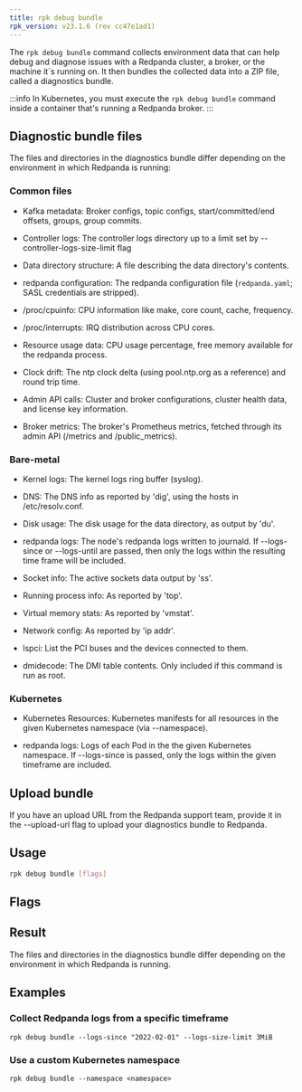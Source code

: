 ```yaml
---
title: rpk debug bundle
rpk_version: v23.1.6 (rev cc47e1ad1)
---
```


<head>
  <meta name="title" content="rpk debug bundle| Redpanda Docs" />
  <meta name="description" content="The rpk debug bundle command generates a diagnostics bundle for troubleshooting Redpanda deployments." />
  <link rel="canonical" href="https://docs.redpanda.com/docs/reference/rpk/rpk-debug/rpk-debug-bundle/" />
</head>



The `rpk debug bundle` command collects environment data that can help debug and diagnose issues with a Redpanda cluster, a broker, or the machine it`s running on. It
then bundles the collected data into a ZIP file, called a diagnostics bundle.


:::info
In Kubernetes, you must execute the `rpk debug bundle` command inside a container that's running a Redpanda broker.
:::

## Diagnostic bundle files

The files and directories in the diagnostics bundle differ depending on the
environment in which Redpanda is running:

### Common files

- Kafka metadata: Broker configs, topic configs, start/committed/end offsets,
  groups, group commits.

- Controller logs: The controller logs directory up to a limit set by
  --controller-logs-size-limit flag

- Data directory structure: A file describing the data directory's contents.

- redpanda configuration: The redpanda configuration file (`redpanda.yaml`;
  SASL credentials are stripped).

- /proc/cpuinfo: CPU information like make, core count, cache, frequency.

- /proc/interrupts: IRQ distribution across CPU cores.

- Resource usage data: CPU usage percentage, free memory available for the
  redpanda process.

- Clock drift: The ntp clock delta (using pool.ntp.org as a reference) and round
  trip time.

- Admin API calls: Cluster and broker configurations, cluster health data, and
  license key information.

- Broker metrics: The broker's Prometheus metrics, fetched through its
  admin API (/metrics and /public_metrics).

### Bare-metal

- Kernel logs: The kernel logs ring buffer (syslog).

- DNS: The DNS info as reported by 'dig', using the hosts in
  /etc/resolv.conf.

- Disk usage: The disk usage for the data directory, as output by 'du'.

- redpanda logs: The node's redpanda logs written to journald. If --logs-since
  or --logs-until are passed, then only the logs within the resulting time frame
  will be included.

- Socket info: The active sockets data output by 'ss'.

- Running process info: As reported by 'top'.

- Virtual memory stats: As reported by 'vmstat'.

- Network config: As reported by 'ip addr'.

- lspci: List the PCI buses and the devices connected to them.

- dmidecode: The DMI table contents. Only included if this command is run
  as root.

### Kubernetes

- Kubernetes Resources: Kubernetes manifests for all resources in the given
  Kubernetes namespace (via --namespace).

- redpanda logs: Logs of each Pod in the the given Kubernetes namespace. If
  --logs-since is passed, only the logs within the given timeframe are
  included.

## Upload bundle

If you have an upload URL from the Redpanda support team, provide it in the
--upload-url flag to upload your diagnostics bundle to Redpanda.

## Usage

```bash
rpk debug bundle [flags]
```

## Flags

<!--
[width="100%",cols="34%,33%,33%",]
|===
|*Value* |*Type* |*Description*

|--controller-logs-size-limit |string |Sets the limit of the controller
log size that can be stored in the bundle. Multipliers are also
supported, e.g. 3MB, 1GiB (default "20MB").

|-h, --help |- |Display documentation for `rpk debug bundle`.

|--logs-since |string |Include log entries on or newer than the
specified date in journalctl date format, for example YYYY-MM-DD.

|--logs-size-limit |string |Read the logs until the given size is
reached. Multipliers are also supported, e.g. 3MB, 1GiB (default
"100MiB").

|--logs-until |string |Include log entries on or older than the
specified date in journalctl date format, for example YYYY-MM-DD. +
*Not supported in Kubernetes*

|--metrics-interval |duration |The amount of time to wait before
capturing the second snapshot of the metrics endpoints, for example
`30s` (30 seconds) or `1.5m` (90 seconds). This interval is useful
because some metrics are counters that need values at two points in
time. Default: `12s`. +
*Kubernetes only*

|--namespace |string |The Kubernetes namespace in which the Redpanda
cluster is running. Default: `redpanda` +
*Kubernetes only*.

|-o, --output |string |The file path where the debug file will be
written (default ./<timestamp>-bundle.zip).

|--timeout |duration |The amount of time to wait for child commands to
execute, for example `30s` (30 seconds) or `1.5m` (90 seconds). Default:
`10s`.

|--upload-url |string |If provided, where to upload the bundle in
addition to creating a copy on disk.

|--config |string |Redpanda or rpk config file; default search paths are
~/.config/rpk/rpk.yaml, $PWD, and /etc/redpanda/`redpanda.yaml`.

|-X, --config-opt |stringArray |Override rpk configuration settings; '-X
help' for detail or '-X list' for terser detail.

|--profile |string |rpk profile to use.

|-v, --verbose |- |Enable verbose logging.
|===

-->

## Result

The files and directories in the diagnostics bundle differ depending on the environment in which Redpanda is running.

<Tabs groupId="platforms">
<TabItem value="linux" label="Linux" default>

<BundleContentsLinux/>

</TabItem>
<TabItem value="kubernetes" label="Kubernetes" default>

<BundleContentsK8s/>

</TabItem>
</Tabs>

## Examples

### Collect Redpanda logs from a specific timeframe

```
rpk debug bundle --logs-since "2022-02-01" --logs-size-limit 3MiB
```

### Use a custom Kubernetes namespace

```
rpk debug bundle --namespace <namespace>
```
